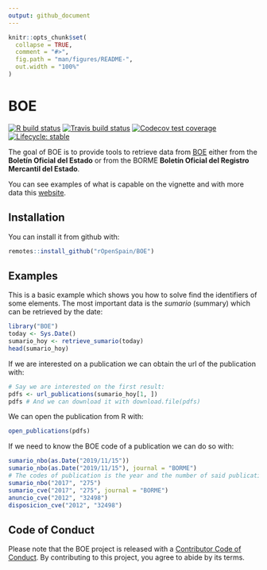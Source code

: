```yaml
---
output: github_document
---
```


<!-- README.md is generated from README.Rmd. Please edit that file -->

```r
knitr::opts_chunk$set(
  collapse = TRUE,
  comment = "#>",
  fig.path = "man/figures/README-",
  out.width = "100%"
)
```

# BOE

<!-- badges: start -->

[![R build status](https://github.com/rOpenSpain/BOE/workflows/R-CMD-check/badge.svg)](https://github.com/rOpenSpain/BOE/actions) [![Travis build status](https://travis-ci.org/rOpenSpain/BOE.svg?branch=master)](https://travis-ci.org/rOpenSpain/BOE) [![Codecov test coverage](https://codecov.io/gh/rOpenSpain/BOE/branch/master/graph/badge.svg)](https://codecov.io/gh/rOpenSpain/BOE?branch=master) [![Lifecycle: stable](https://img.shields.io/badge/lifecycle-stable-brightgreen.svg)](https://www.tidyverse.org/lifecycle/#stable)

<!-- badges: end -->

The goal of BOE is to provide tools to retrieve data from [BOE](https://boe.es) either from the **Boletín Oficial del Estado** or from the BORME **Boletín Oficial del Registro Mercantil del Estado**.

You can see examples of what is capable on the vignette and with more data this [website](https://llrs.github.io/BOE_historico/).

## Installation

You can install it from github with:

``` r
remotes::install_github("rOpenSpain/BOE")
```

## Examples

This is a basic example which shows you how to solve find the identifiers of some elements. The most important data is the _sumario_ (summary) which can be retrieved by the date:

```r
library("BOE")
today <- Sys.Date()
sumario_hoy <- retrieve_sumario(today)
head(sumario_hoy)
```

If we are interested on a publication we can obtain the url of the publication with:

```r
# Say we are interested on the first result:
pdfs <- url_publications(sumario_hoy[1, ])
pdfs # And we can download it with download.file(pdfs)
```

We can open the publication from R with:

```r
open_publications(pdfs)
```

If we need to know the BOE code of a publication we can do so with:

```r
sumario_nbo(as.Date("2019/11/15"))
sumario_nbo(as.Date("2019/11/15"), journal = "BORME")
# The codes of publication is the year and the number of said publication
sumario_nbo("2017", "275") 
sumario_cve("2017", "275", journal = "BORME") 
anuncio_cve("2012", "32498") 
disposicion_cve("2012", "32498")
```

## Code of Conduct

Please note that the BOE project is released with a [Contributor Code of Conduct](https://contributor-covenat.org/version/1/0/0/CODE_OF_CONDUCT.html). By contributing to this project, you agree to abide by its terms.
